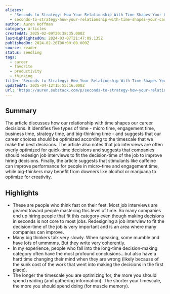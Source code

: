 ```yaml
---
aliases:
  - 'Seconds to Strategy: How Your Relationship With Time Shapes Your Career'
  - seconds-to-strategy-how-your-relationship-with-time-shapes-your-career
author: Auren Hoffman
category: articles
createdAt: 2025-02-09T20:38:35.000Z
lastHighlightedOn: 2024-03-07T21:47:09.135Z
publishedOn: 2024-02-26T00:00:00.000Z
source: reader
status: seedling
tags:
  - career
  - favorite
  - productivity
  - thinking
title: 'Seconds to Strategy: How Your Relationship With Time Shapes Your Career'
updatedAt: 2025-04-12T15:55:16.000Z
url: 'https://auren.substack.com/p/seconds-to-strategy-how-your-relationship'
---
```

## Summary

The article discusses how our relationship with time shapes our career decisions. It identifies five types of time - micro time, engagement time, business time, strategy time, and big-thinking time - and suggests that our career choices should be optimized according to the timescale that we make the best decisions. The article also notes that job interviews are often overly optimized for quick-time decisions and suggests that companies should redesign job interviews to fit the decision-time of the job to improve hiring decisions. Finally, the article suggests that stimulants like caffeine can improve performance for people in micro-time and engagement time, while big-thinkers may benefit from downers like alcohol or marijuana to optimize for creativity.

## Highlights

- These are people who think fast on their feet. Most job interviews are geared toward people mastering this level of time. So many companies end up hiring people that fit this category even though making decisions in seconds is not core to most jobs. Redesigning a job interview to fit the decision-time of the job is very important and is an area where many companies can improve.
- Many big thinkers talk very slowly. When speaking, some mumble and have lots of ummmms. But they write very coherently.
- In my experience, people who fall into the long-time decision-making category often have the most profound conclusions…but also have a hard time changing their mind when they are wrong (likely because of the sunk cost of the work that went into making the decisions in the first place).
- The longer the timescale you are optimizing for, the more you should spend reading (and gathering information). The shorter your timescale, the more you should spend doing (for muscle memory).
